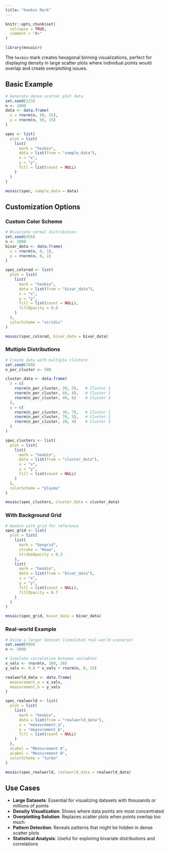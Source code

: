 ```yaml
---
title: "hexbin Mark"
---
```


```r
knitr::opts_chunk$set(
  collapse = TRUE,
  comment = "#>"
)
```

```r
library(mosaicr)
```

The `hexbin` mark creates hexagonal binning visualizations, perfect for displaying density in large scatter plots where individual points would overlap and create overplotting issues.

## Basic Example

```r
# Generate dense scatter plot data
set.seed(123)
n <- 1000
data <- data.frame(
  x = rnorm(n, 50, 15),
  y = rnorm(n, 50, 15)
)

spec <- list(
  plot = list(
    list(
      mark = "hexbin",
      data = list(from = "sample_data"),
      x = "x",
      y = "y",
      fill = list(count = NULL)
    )
  )
)

mosaic(spec, sample_data = data)
```

## Customization Options

### Custom Color Scheme

```r
# Bivariate normal distribution
set.seed(456)
n <- 2000
bivar_data <- data.frame(
  x = rnorm(n, 0, 1),
  y = rnorm(n, 0, 1)
)

spec_colored <- list(
  plot = list(
    list(
      mark = "hexbin",
      data = list(from = "bivar_data"),
      x = "x",
      y = "y",
      fill = list(count = NULL),
      fillOpacity = 0.8
    )
  ),
  colorScheme = "viridis"
)

mosaic(spec_colored, bivar_data = bivar_data)
```

### Multiple Distributions

```r
# Create data with multiple clusters
set.seed(789)
n_per_cluster <- 500

cluster_data <- data.frame(
  x = c(
    rnorm(n_per_cluster, 20, 5),   # Cluster 1
    rnorm(n_per_cluster, 60, 8),   # Cluster 2
    rnorm(n_per_cluster, 40, 6)    # Cluster 3
  ),
  y = c(
    rnorm(n_per_cluster, 30, 7),   # Cluster 1
    rnorm(n_per_cluster, 70, 5),   # Cluster 2
    rnorm(n_per_cluster, 20, 4)    # Cluster 3
  )
)

spec_clusters <- list(
  plot = list(
    list(
      mark = "hexbin",
      data = list(from = "cluster_data"),
      x = "x",
      y = "y",
      fill = list(count = NULL)
    )
  ),
  colorScheme = "plasma"
)

mosaic(spec_clusters, cluster_data = cluster_data)
```

### With Background Grid

```r
# Hexbin with grid for reference
spec_grid <- list(
  plot = list(
    list(
      mark = "hexgrid",
      stroke = "#aaa",
      strokeOpacity = 0.3
    ),
    list(
      mark = "hexbin",
      data = list(from = "bivar_data"),
      x = "x",
      y = "y",
      fill = list(count = NULL),
      fillOpacity = 0.7
    )
  )
)

mosaic(spec_grid, bivar_data = bivar_data)
```

### Real-world Example

```r
# Using a larger dataset (simulated real-world scenario)
set.seed(999)
n <- 5000

# Simulate correlation between variables
x_vals <- rnorm(n, 100, 20)
y_vals <- 0.8 * x_vals + rnorm(n, 0, 15)

realworld_data <- data.frame(
  measurement_a = x_vals,
  measurement_b = y_vals
)

spec_realworld <- list(
  plot = list(
    list(
      mark = "hexbin",
      data = list(from = "realworld_data"),
      x = "measurement_a",
      y = "measurement_b",
      fill = list(count = NULL)
    )
  ),
  xLabel = "Measurement A",
  yLabel = "Measurement B",
  colorScheme = "turbo"
)

mosaic(spec_realworld, realworld_data = realworld_data)
```

## Use Cases

- **Large Datasets**: Essential for visualizing datasets with thousands or millions of points
- **Density Visualization**: Shows where data points are most concentrated
- **Overplotting Solution**: Replaces scatter plots when points overlap too much
- **Pattern Detection**: Reveals patterns that might be hidden in dense scatter plots
- **Statistical Analysis**: Useful for exploring bivariate distributions and correlations